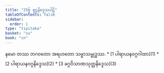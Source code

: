 ```yaml
---
title: "25စ္န် စူဠနိဒ္ဒေသပါဠိ"
tableOfContents: false
sidebar:
  order: 1
type: "tipitaka"
basket: "su"
book: "cn"
---
```


<Paragraph number="1" type="center" book="cn">
နမော တဿ ဘဂဝတော အရဟတော သမ္မာသမ္ဗုဒ္ဓဿ.

</Paragraph>

<TableOfContents book="cn" section="25">
* [1 ပါရာယနဝဂ္ဂဂါထာ](1)
* [2 ပါရာယနဝဂ္ဂနိဒ္ဒေသ](2)
* [3 ခဂ္ဂဝိသာဏသုတ္တနိဒ္ဒေသ](3)
</TableOfContents>